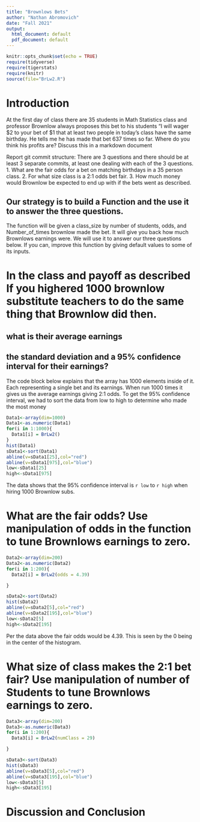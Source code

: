 ```yaml
---
title: "Brownlows Bets"
author: "Nathan Abromovich"
date: "Fall 2021"
output:
  html_document: default
  pdf_document: default
---
```



```r
knitr::opts_chunk$set(echo = TRUE)
require(tidyverse)
require(tigerstats)
require(knitr)
source(file="BrLw2.R")
```


<!-- We recommend you use git branches -- create a separate branch for each major section i.e. Introduction, Methods, Results, Inferential Results, and Discussion and Conclusions - leave the YAML block untouched until the final merge where you put in your own name !-->

# Introduction

<!--In this section you explain what you are trying to show.  Where did the data come from?  What is the research or other question you are trying to answer?!-->

 At the first day of class there are 35 students in Math Statistics class and professor Brownlow always proposes this bet to his students "I will wager $2 to your bet of $1 that at least two people in today's class have  the same birthday.  He tells me he has made that bet 637 times so far. Where do you think his profits are? Discuss this in a markdown document
 
Report git commit structure:
There are 3 questions and there should be at least 3 separate commits, at least one dealing with each of the 3 questions.
1. What are the fair odds for a bet on matching birthdays in a 35 person class.
2. For what size class is a 2:1 odds bet fair.
3. How much money would Brownlow be expected to end up with if the bets went as described.

## Our strategy is to build a Function and the use it to answer the three questions. 

The function will be given a class_size by number of students, odds, and Number_of_times brownlow made the bet.  It will give you back how much Brownlows earnings were. We will use it to answer our three questions below. If you can, improve this function by giving default values to some of its inputs. 

# In the class and payoff as described  If you highered 1000 brownlow substitute teachers to do the same thing that Brownlow did then.
## what is their average earnings
## the standard deviation and a 95% confidence interval for their earnings?
  
<!--Explain and display your method of coming up with a 95% confidence interval of  professor Brownlows winnings (or losings)-->

The code block below explains that the array has 1000 elements inside of it.  Each representing a single bet and its earnings.  When run 1000 times it gives us the average earnings giving 2:1 odds. To get the 95% confidence interval, we had to sort the data from low to high to determine who made the most money


```r
Data1<-array(dim=1000)
Data1<-as.numeric(Data1)
for(i in 1:1000){
  Data1[i] = BrLw2()
}
hist(Data1)
sData1<-sort(Data1)
abline(v=sData1[25],col="red")
abline(v=sData1[975],col="blue")
low<-sData1[25]
high<-sData1[975]

```
The data shows that the 95% confidence interval is `r low` to `r high` when hiring 1000 Brownlow subs.  



# What are the fair odds? Use manipulation of odds in the function to tune Brownlows earnings to zero. 


<!--Decide on your methods:  In this section explain the approach you will take to attack the issue --- how will you decide on a likely estimate of professor Brownlow's earnings or losses after 637 bets. Also explain how you construct a 95% confidence interval about your estimate of his winnings !-->

```r
Data2<-array(dim=200)
Data2<-as.numeric(Data2)
for(i in 1:200){
  Data2[i] = BrLw2(odds = 4.39)

}

sData2<-sort(Data2)
hist(sData2)
abline(v=sData2[5],col="red")
abline(v=sData2[195],col="blue")
low<-sData2[5]
high<-sData2[195]

```


Per the data above the fair odds would be 4.39.  This is seen by the 0 being in the center of the histogram. 

# What size of class makes the 2:1 bet fair?  Use manipulation of number of Students to tune Brownlows earnings to zero.

```r
Data3<-array(dim=200)
Data3<-as.numeric(Data3)
for(i in 1:200){
  Data3[i] = BrLw2(numClass = 29)

}

sData3<-sort(Data3)
hist(sData3)
abline(v=sData3[5],col="red")
abline(v=sData3[195],col="blue")
low<-sData3[5]
high<-sData3[195]

```

<!--Explain and display the results of your method of coming up with the estimate of professor Brownlows betting profits!-->








# Discussion and Conclusion

<!--Discussion and conclusion here.  If professor Brownlow is consistantly making or losing money how could he change his payout so that his profits center on zero?  Also discuss what size his class should be in order to have his current scheme balance at zero profit.!-->

